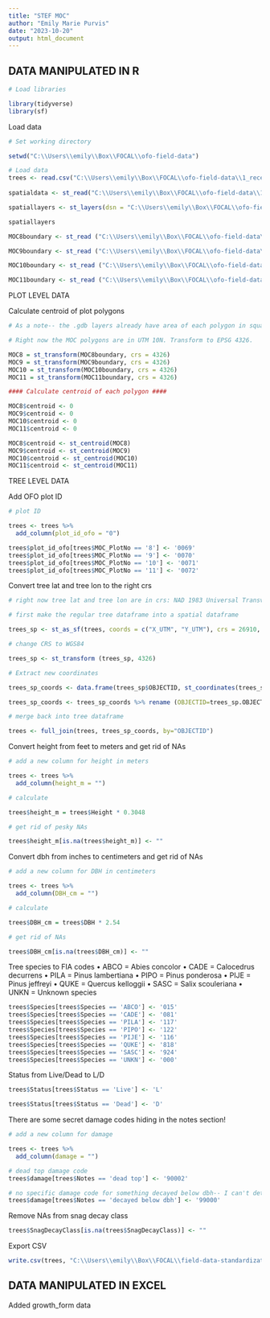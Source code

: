```yaml
---
title: "STEF MOC"
author: "Emily Marie Purvis"
date: "2023-10-20"
output: html_document
---
```


## DATA MANIPULATED IN R

```r

# Load libraries

library(tidyverse)
library(sf)
```

Load data

```r

# Set working directory

setwd("C:\\Users\\emily\\Box\\FOCAL\\ofo-field-data")

# Load data
trees <- read.csv("C:\\Users\\emily\\Box\\FOCAL\\ofo-field-data\\1_received-data\\0006\\data\\RDS-2021-0061\\Data\\STEF_MOCPlots_8_9_10_11_Trees_2007_2016.csv")
  
spatialdata <- st_read("C:\\Users\\emily\\Box\\FOCAL\\ofo-field-data\\1_received-data\\0006\\data\\RDS-2021-0061\\Data\\STEF_MOC_Plots_8_9_10_11_archive.gdb")

spatiallayers <- st_layers(dsn = "C:\\Users\\emily\\Box\\FOCAL\\ofo-field-data\\1_received-data\\0006\\data\\RDS-2021-0061\\Data\\STEF_MOC_Plots_8_9_10_11_archive.gdb")

spatiallayers

MOC8boundary <- st_read ("C:\\Users\\emily\\Box\\FOCAL\\ofo-field-data\\1_received-data\\0006\\data\\RDS-2021-0061\\Data\\STEF_MOC_Plots_8_9_10_11_archive.gdb", layer = "MOC8_Boundary")

MOC9boundary <- st_read ("C:\\Users\\emily\\Box\\FOCAL\\ofo-field-data\\1_received-data\\0006\\data\\RDS-2021-0061\\Data\\STEF_MOC_Plots_8_9_10_11_archive.gdb", layer = "MOC9_Boundary")

MOC10boundary <- st_read ("C:\\Users\\emily\\Box\\FOCAL\\ofo-field-data\\1_received-data\\0006\\data\\RDS-2021-0061\\Data\\STEF_MOC_Plots_8_9_10_11_archive.gdb", layer = "MOC10_Boundary")

MOC11boundary <- st_read ("C:\\Users\\emily\\Box\\FOCAL\\ofo-field-data\\1_received-data\\0006\\data\\RDS-2021-0061\\Data\\STEF_MOC_Plots_8_9_10_11_archive.gdb", layer = "MOC11_Boundary_2007")
```

PLOT LEVEL DATA

Calculate centroid of plot polygons

```r

# As a note-- the .gdb layers already have area of each polygon in square meters

# Right now the MOC polygons are in UTM 10N. Transform to EPSG 4326.

MOC8 = st_transform(MOC8boundary, crs = 4326)
MOC9 = st_transform(MOC9boundary, crs = 4326)
MOC10 = st_transform(MOC10boundary, crs = 4326)
MOC11 = st_transform(MOC11boundary, crs = 4326)

#### Calculate centroid of each polygon ####

MOC8$centroid <- 0
MOC9$centroid <- 0
MOC10$centroid <- 0
MOC11$centroid <- 0

MOC8$centroid <- st_centroid(MOC8)
MOC9$centroid <- st_centroid(MOC9)
MOC10$centroid <- st_centroid(MOC10)
MOC11$centroid <- st_centroid(MOC11)
```

TREE LEVEL DATA

Add OFO plot ID

```r

# plot ID

trees <- trees %>%
  add_column(plot_id_ofo = "0")

trees$plot_id_ofo[trees$MOC_PlotNo == '8'] <- '0069'
trees$plot_id_ofo[trees$MOC_PlotNo == '9'] <- '0070'
trees$plot_id_ofo[trees$MOC_PlotNo == '10'] <- '0071'
trees$plot_id_ofo[trees$MOC_PlotNo == '11'] <- '0072'

```

Convert tree lat and tree lon to the right crs

```r

# right now tree lat and tree lon are in crs: NAD 1983 Universal Transverse Mercator (UTM) Zone 10N, or epsg 26910

# first make the regular tree dataframe into a spatial dataframe

trees_sp <- st_as_sf(trees, coords = c("X_UTM", "Y_UTM"), crs = 26910, remove=F)

# change CRS to WGS84

trees_sp <- st_transform (trees_sp, 4326)

# Extract new coordinates

trees_sp_coords <- data.frame(trees_sp$OBJECTID, st_coordinates(trees_sp[,1], st_coordinates(trees_sp[,2]))) 

trees_sp_coords <- trees_sp_coords %>% rename (OBJECTID=trees_sp.OBJECTID, TreeEasting=X, TreeNorthing=Y)

# merge back into tree dataframe

trees <- full_join(trees, trees_sp_coords, by="OBJECTID")

```

Convert height from feet to meters and get rid of NAs

```r
# add a new column for height in meters

trees <- trees %>%
  add_column(height_m = "")

# calculate 

trees$height_m = trees$Height * 0.3048

# get rid of pesky NAs

trees$height_m[is.na(trees$height_m)] <- ""
```

Convert dbh from inches to centimeters and get rid of NAs

```r
# add a new column for DBH in centimeters

trees <- trees %>%
  add_column(DBH_cm = "")

# calculate 

trees$DBH_cm = trees$DBH * 2.54

# get rid of NAs

trees$DBH_cm[is.na(trees$DBH_cm)] <- ""
```

Tree species to FIA codes
• ABCO = Abies concolor 
• CADE = Calocedrus decurrens 
• PILA = Pinus lambertiana 
• PIPO = Pinus ponderosa 
• PIJE = Pinus jeffreyi 
• QUKE = Quercus kelloggii 
• SASC = Salix scouleriana 
• UNKN = Unknown species 

```r

trees$Species[trees$Species == 'ABCO'] <- '015'
trees$Species[trees$Species == 'CADE'] <- '081'
trees$Species[trees$Species == 'PILA'] <- '117'
trees$Species[trees$Species == 'PIPO'] <- '122'
trees$Species[trees$Species == 'PIJE'] <- '116'
trees$Species[trees$Species == 'QUKE'] <- '818'
trees$Species[trees$Species == 'SASC'] <- '924'
trees$Species[trees$Species == 'UNKN'] <- '000'

```

Status from Live/Dead to L/D

```r

trees$Status[trees$Status == 'Live'] <- 'L'

trees$Status[trees$Status == 'Dead'] <- 'D'
```

There are some secret damage codes hiding in the notes section!

```r

# add a new column for damage

trees <- trees %>%
  add_column(damage = "")

# dead top damage code
trees$damage[trees$Notes == 'dead top'] <- '90002'

# no specific damage code for something decayed below dbh-- I can't determine what caused the decay from this dataset alone-- so I'm marking it as the "unknown" damage code
trees$damage[trees$Notes == 'decayed below dbh'] <- '99000'
```


Remove NAs from snag decay class

```r

trees$SnagDecayClass[is.na(trees$SnagDecayClass)] <- ""
```

Export CSV

```r

write.csv(trees, "C:\\Users\\emily\\Box\\FOCAL\\field-data-standardization\\STEF.MOC\\20231020_STEF_MOC.csv")

```


## DATA MANIPULATED IN EXCEL

Added growth_form data
